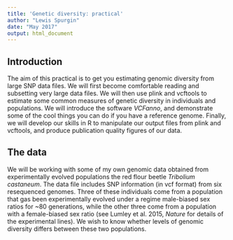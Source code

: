 ```yaml
---
title: 'Genetic diversity: practical'
author: "Lewis Spurgin"
date: "May 2017"
output: html_document
---
```


## Introduction
The aim of this practical is to get you estimating genomic diversity from large SNP data files. We will first become comfortable reading and subsetting very large data files. We will then use plink and vcftools to estimate some common measures of genetic diversity in individuals and populations. We will introduce the software *VCFanno*, and demonstrate some of the cool things you can do if you have a reference genome. Finally, we will develop our skills in R to manipulate our output files from plink and vcftools, and produce publication quality figures of our data.

## The data
We will be working with some of my own genomic data obtained from experimentally evolved populations the red flour beetle *Tribolium castaneum*. The data file includes SNP information (in vcf format) from six resequenced genomes. Three of these individuals come from a population that gas been experimentally evolved under a regime male-biased sex ratios for ~80 generations, while the other three come from a population with a female-biased sex ratio (see Lumley et al. 2015, *Nature* for details of the experimental lines). We wish to know whether levels of genomic diversity differs between these two populations.



